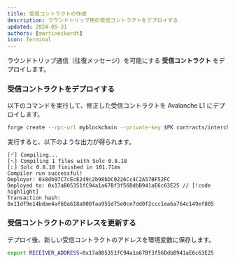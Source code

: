 ```yaml
---
title: 受信コントラクトの作成
description: ラウンドトリップ用の受信コントラクトをデプロイする  
updated: 2024-05-31  
authors: [martineckardt]  
icon: Terminal  
---
```



ラウンドトリップ通信（往復メッセージ）を可能にする **受信コントラクト** をデプロイします。  

<Steps>  

<Step>  

### **受信コントラクトをデプロイする**  

以下のコマンドを実行して、修正した受信コントラクトを Avalanche L1 にデプロイします。  

```bash
forge create --rpc-url myblockchain --private-key $PK contracts/interchain-messaging/send-roundtrip/receiverOnSubnet.sol:ReceiverOnSubnet
```

実行すると、以下のような出力が得られます。  

```
[⠊] Compiling...
[⠢] Compiling 1 files with Solc 0.8.18
[⠆] Solc 0.8.18 finished in 101.71ms
Compiler run successful!
Deployer: 0x8db97C7cEcE249c2b98bDC0226Cc4C2A57BF52FC
Deployed to: 0x17aB05351fC94a1a67Bf3f56DdbB941aE6c63E25 // [!code highlight]
Transaction hash: 0x11df9e14bdae4af60a618a900faa955d75e0ce7dd0f2ccc1ea6a764c149ef805
```

</Step>  

<Step>  

### **受信コントラクトのアドレスを更新する**  

デプロイ後、新しい受信コントラクトのアドレスを環境変数に保存します。  

```bash
export RECEIVER_ADDRESS=0x17aB05351fC94a1a67Bf3f56DdbB941aE6c63E25
```

</Step>  

</Steps>  
